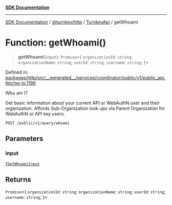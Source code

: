 [**SDK Documentation**](../../../../../README.mdx)

***

[SDK Documentation](../../../../../packages.mdx) / [@turnkey/http](../../../README.mdx) / [TurnkeyApi](../README.mdx) / getWhoami

# Function: getWhoami()

> **getWhoami**(`input`): `Promise`\<\{ `organizationId`: `string`; `organizationName`: `string`; `userId`: `string`; `username`: `string`; \}\>

Defined in: [packages/http/src/\_\_generated\_\_/services/coordinator/public/v1/public\_api.fetcher.ts:1196](https://github.com/tkhq/sdk/blob/e1b1a69bdd608320aaf03cc2dbbf68dc0c52b28d/packages/http/src/__generated__/services/coordinator/public/v1/public_api.fetcher.ts#L1196)

Who am I?

Get basic information about your current API or WebAuthN user and their organization. Affords Sub-Organization look ups via Parent Organization for WebAuthN or API key users.

`POST /public/v1/query/whoami`

## Parameters

### input

[`TGetWhoamiInput`](../type-aliases/TGetWhoamiInput.mdx)

## Returns

`Promise`\<\{ `organizationId`: `string`; `organizationName`: `string`; `userId`: `string`; `username`: `string`; \}\>
